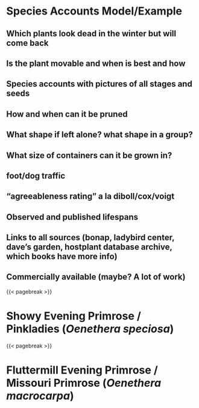 # Species Accounts Model/Example {#sec-species}

## Which plants look dead in the winter but will come back

## Is the plant movable and when is best and how

## Species accounts with pictures of all stages and seeds

## How and when can it be pruned

## What shape if left alone? what shape in a group?

## What size of containers can it be grown in?

## foot/dog traffic

## "agreeableness rating" a la diboll/cox/voigt

## Observed and published lifespans

## Links to all sources (bonap, ladybird center, dave's garden, hostplant database archive, which books have more info)

## Commercially available (maybe? A lot of work)

{{< pagebreak >}}


# Showy Evening Primrose / Pinkladies (*Oenethera speciosa*)

{{< pagebreak >}}


# Fluttermill Evening Primrose / Missouri Primrose (*Oenethera macrocarpa*)
